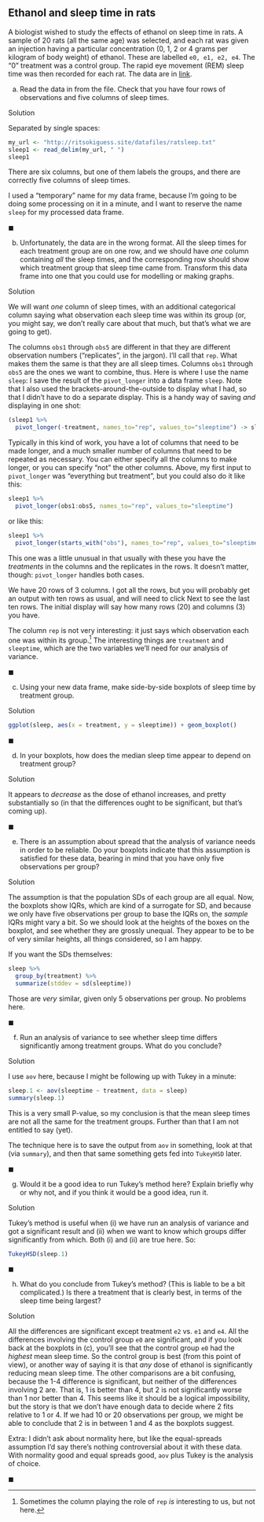 ##  Ethanol and sleep time in rats


 A biologist wished to study the effects of ethanol on sleep
time in rats. A sample of 20 rats (all the same age) was selected, and
each rat was given an injection having a particular concentration (0,
1, 2 or 4 grams per kilogram of body weight) of ethanol. These are
labelled `e0, e1, e2, e4`. The "0"
treatment was a control group. The rapid eye movement (REM) sleep time
was then recorded for each rat. The data are in
[link](http://ritsokiguess.site/datafiles/ratsleep.txt). 



(a) Read the data in from the file. Check that you have four rows
of observations  and five columns of sleep times.


Solution


Separated by single spaces:

```r
my_url <- "http://ritsokiguess.site/datafiles/ratsleep.txt"
sleep1 <- read_delim(my_url, " ")
sleep1
```

 

There are six columns, but one of them labels the groups, and there
are correctly five columns of sleep times.

I used a "temporary" name for my data frame, because I'm going to be
doing some processing on it in a minute, and I want to reserve the
name `sleep` for my processed data frame.

$\blacksquare$

(b) Unfortunately, the data are in the wrong format. All the sleep
times for each treatment group are on one row, and we should have
*one* column containing *all* the sleep times, and the
corresponding row should show which treatment group that sleep time
came from. Transform this data frame into one that you could use for modelling or making graphs.




Solution

We will want *one* column of sleep times, with an additional categorical column saying what observation each sleep time was within its group (or, you might say, we don't really care about that much, but that's what we are going to get). 

The columns `obs1` through `obs5` are
different in that they are different observation numbers
("replicates", in the jargon). I'll call that `rep`. What
makes them the same is that they are all sleep times. Columns
`obs1` through `obs5` are the ones we want to
combine, thus. 
Here is where I use the name `sleep`: I save the result of
the `pivot_longer` into a data frame `sleep`. Note that I
also used the brackets-around-the-outside to display what I had,
so that I didn't have to do a separate display. This is a handy
way of saving *and* displaying in one shot:

```r
(sleep1 %>% 
  pivot_longer(-treatment, names_to="rep", values_to="sleeptime") -> sleep)
```

Typically in this kind of work, you have a lot of columns that need to be made longer, and a much smaller number of columns that need to be repeated as necessary. You can either specify all the columns to make longer, or you can specify "not" the other columns. Above, my first input to `pivot_longer` was "everything but treatment", but you could also do it like this:

```r
sleep1 %>% 
  pivot_longer(obs1:obs5, names_to="rep", values_to="sleeptime") 
```

or like this:

```r
sleep1 %>% 
  pivot_longer(starts_with("obs"), names_to="rep", values_to="sleeptime") 
```

This one was a little unusual in that usually with these you have the *treatments* in the columns and the replicates in the rows. It doesn't matter, though: `pivot_longer` handles both cases.


 
We have 20 rows of 3 columns. I got all the rows, but you will
probably get an output with ten rows as usual, and will need to click
Next to see the last ten rows. The initial display will say how many
rows (20) and columns (3) you have.

The column `rep` is not very interesting: it just says which
observation each one was within its group.^[Sometimes the  column playing the role of `rep` *is* interesting to us, but  not here.] 
The interesting things are `treatment` and
`sleeptime`, which are the two variables we'll need for our
analysis of variance.

$\blacksquare$


(c) Using your new data frame, make side-by-side boxplots of sleep
time by treatment group. 



Solution


```r
ggplot(sleep, aes(x = treatment, y = sleeptime)) + geom_boxplot()
```

 

$\blacksquare$


(d) In your boxplots, how does the median sleep time appear to
depend on treatment group?



Solution


It appears to *decrease* as the dose of ethanol increases,
and pretty substantially so (in that the differences ought to be
significant, but that's coming up). 


$\blacksquare$

(e) There is an assumption about spread that the analysis of
variance needs in order to be reliable. Do your boxplots indicate that
this assumption is satisfied for these data, bearing in mind that you
have only five observations per group?



Solution


The assumption is that the population SDs of each group are all
equal. Now, the boxplots show IQRs, which are kind of a surrogate
for SD, and because we only have five observations per group to
base the IQRs on, the *sample* IQRs might vary a bit. So we
should look at the heights of the boxes on the boxplot, and see
whether they are grossly unequal. They appear to be to be of very
similar heights, all things considered, so I am happy.

If you want the SDs themselves:

```r
sleep %>%
  group_by(treatment) %>%
  summarize(stddev = sd(sleeptime))
```

 

Those are *very* similar, given only 5 observations per group. No
problems here.


$\blacksquare$

(f) Run an analysis of variance to see whether sleep time differs
significantly among treatment groups. What do you conclude?



Solution


I use `aov` here, because I might be following up with
Tukey in a minute:

```r
sleep.1 <- aov(sleeptime ~ treatment, data = sleep)
summary(sleep.1)
```

 

This is a very small P-value, so my conclusion is that the mean sleep
times are not all the same for the treatment groups. Further than that
I am not entitled to say (yet).

The technique here is to save the output from `aov` in
something, look at that (via `summary`), and then that same
something gets fed into `TukeyHSD` later. 


$\blacksquare$

(g) Would it be a good idea to run Tukey's method here? Explain
briefly why or why not, and if you think it would be a good idea, run
it.



Solution


Tukey's method is useful when (i) we have run an analysis of
variance and got a significant result and (ii) when we want to know
which groups differ significantly from which. Both (i) and (ii) are
true here. So:

```r
TukeyHSD(sleep.1)
```

 


$\blacksquare$

(h) What do you conclude from Tukey's method? (This is liable to be
a bit complicated.) Is there a treatment that is clearly best, in
terms of the sleep time being largest?



Solution


All the differences are significant except treatment `e2`
vs.\ `e1` and `e4`. All the differences involving
the control group `e0` are significant, and if you look
back at the boxplots in (c), you'll see that the control group `e0`
had the *highest* mean sleep time. So the control group is
best (from this point of view), or another way of saying it is
that *any* dose of ethanol is significantly reducing mean
sleep time.
The other comparisons are a bit confusing, because the 1-4
difference is significant, but neither of the differences
involving 2 are. That is, 1 is better than 4, but 2 is not
significantly worse than 1 nor better than 4. This seems like it
should be a logical impossibility, but the story is that we don't
have enough data to decide where 2 fits relative to 1 or 4.  If we
had 10 or 20 observations per group, we might be able to conclude
that 2 is in between 1 and 4 as the boxplots suggest.


Extra: I didn't ask about normality here, but like the equal-spreads assumption I'd say there's nothing controversial about it with these data. With normality good and equal spreads good, `aov` plus Tukey is the analysis of choice. 

$\blacksquare$



